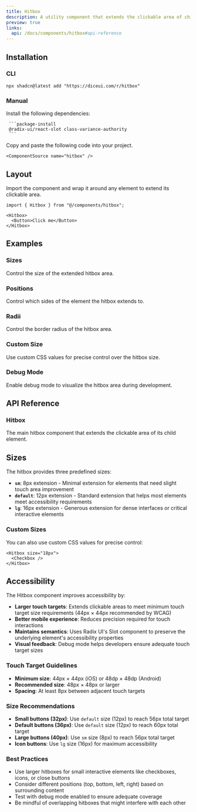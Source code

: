 ```yaml
---
title: Hitbox
description: A utility component that extends the clickable area of child elements for improved accessibility and user experience.
preview: true
links:
  api: /docs/components/hitbox#api-reference
---
```


<ComponentTabs name="hitbox-demo" />

## Installation

### CLI

```package-install
npx shadcn@latest add "https://diceui.com/r/hitbox"
```

### Manual

<Steps>
  <Step>
     Install the following dependencies:

     ```package-install
     @radix-ui/react-slot class-variance-authority
     ```
  </Step>
  <Step>
    Copy and paste the following code into your project.

    <ComponentSource name="hitbox" />
  </Step>
</Steps>

## Layout

Import the component and wrap it around any element to extend its clickable area.

```tsx
import { Hitbox } from "@/components/hitbox";

<Hitbox>
  <Button>Click me</Button>
</Hitbox>
```

## Examples

### Sizes

Control the size of the extended hitbox area.

<ComponentTabs name="hitbox-sizes-demo" />

### Positions

Control which sides of the element the hitbox extends to.

<ComponentTabs name="hitbox-positions-demo" />

### Radii

Control the border radius of the hitbox area.

<ComponentTabs name="hitbox-radius-demo" />

### Custom Size

Use custom CSS values for precise control over the hitbox size.

<ComponentTabs name="hitbox-custom-size-demo" />

### Debug Mode

Enable debug mode to visualize the hitbox area during development.

<ComponentTabs name="hitbox-debug-demo" />

## API Reference

### Hitbox

The main hitbox component that extends the clickable area of its child element.

<AutoTypeTable
  path="./types/docs/hitbox.ts"
  name="HitboxProps"
/>

## Sizes

The hitbox provides three predefined sizes:

- **`sm`**: 8px extension - Minimal extension for elements that need slight touch area improvement
- **`default`**: 12px extension - Standard extension that helps most elements meet accessibility requirements  
- **`lg`**: 16px extension - Generous extension for dense interfaces or critical interactive elements

### Custom Sizes

You can also use custom CSS values for precise control:

```tsx
<Hitbox size="18px">
  <Checkbox />
</Hitbox>
```

## Accessibility

The Hitbox component improves accessibility by:

- **Larger touch targets**: Extends clickable areas to meet minimum touch target size requirements (44px × 44px recommended by WCAG)
- **Better mobile experience**: Reduces precision required for touch interactions
- **Maintains semantics**: Uses Radix UI's Slot component to preserve the underlying element's accessibility properties
- **Visual feedback**: Debug mode helps developers ensure adequate touch target sizes

### Touch Target Guidelines

- **Minimum size**: 44px × 44px (iOS) or 48dp × 48dp (Android)
- **Recommended size**: 48px × 48px or larger
- **Spacing**: At least 8px between adjacent touch targets

### Size Recommendations

- **Small buttons (32px)**: Use `default` size (12px) to reach 56px total target
- **Default buttons (36px)**: Use `default` size (12px) to reach 60px total target
- **Large buttons (40px)**: Use `sm` size (8px) to reach 56px total target
- **Icon buttons**: Use `lg` size (16px) for maximum accessibility

### Best Practices

- Use larger hitboxes for small interactive elements like checkboxes, icons, or close buttons
- Consider different positions (top, bottom, left, right) based on surrounding content
- Test with debug mode enabled to ensure adequate coverage
- Be mindful of overlapping hitboxes that might interfere with each other
